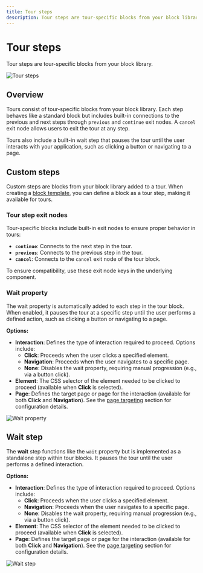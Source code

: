 ```yaml
---
title: Tour steps
description: Tour steps are tour-specific blocks from your block library.
---
```


# Tour steps

Tour steps are tour-specific blocks from your block library.

![Tour steps](/workflows/tour-steps.png)

## Overview

Tours consist of tour-specific blocks from your block library. Each step behaves like a standard block but includes built-in connections to the previous and next steps through `previous` and `continue` exit nodes. A `cancel` exit node allows users to exit the tour at any step.

Tours also include a built-in wait step that pauses the tour until the user interacts with your application, such as clicking a button or navigating to a page.

## Custom steps

Custom steps are blocks from your block library added to a tour. When creating a [block template](/blocks/templates), you can define a block as a tour step, making it available for tours.

### Tour step exit nodes

Tour-specific blocks include built-in exit nodes to ensure proper behavior in tours:

- **`continue`**: Connects to the next step in the tour.
- **`previous`**: Connects to the previous step in the tour.
- **`cancel`**: Connects to the `cancel` exit node of the tour block.

To ensure compatibility, use these exit node keys in the underlying component.

### Wait property

The wait property is automatically added to each step in the tour block. When enabled, it pauses the tour at a specific step until the user performs a defined action, such as clicking a button or navigating to a page.

**Options:**

- **Interaction**: Defines the type of interaction required to proceed. Options include:
  - **Click**: Proceeds when the user clicks a specified element.
  - **Navigation**: Proceeds when the user navigates to a specific page.
  - **None**: Disables the wait property, requiring manual progression (e.g., via a button click).
- **Element**: The CSS selector of the element needed to be clicked to proceed (available when **Click** is selected).
- **Page**: Defines the target page or page for the interaction (available for both **Click** and **Navigation**). See the [page targeting](#page-targeting) section for configuration details.

![Wait property](/workflows/wait-property.png)

## Wait step

The **wait** step functions like the `wait` property but is implemented as a standalone step within tour blocks. It pauses the tour until the user performs a defined interaction.

**Options:**

- **Interaction**: Defines the type of interaction required to proceed. Options include:
  - **Click**: Proceeds when the user clicks a specified element.
  - **Navigation**: Proceeds when the user navigates to a specific page.
  - **None**: Disables the wait property, requiring manual progression (e.g., via a button click).
- **Element**: The CSS selector of the element needed to be clicked to proceed (available when **Click** is selected).
- **Page**: Defines the target page or page for the interaction (available for both **Click** and **Navigation**). See the [page targeting](#page-targeting) section for configuration details.

![Wait step](/workflows/wait-step.png)
